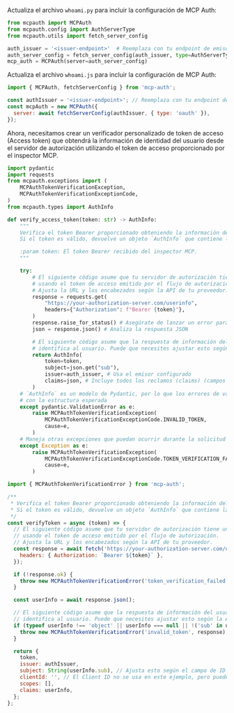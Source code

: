 

<Tabs groupId="sdk">

<TabItem value="python" label="Python">

Actualiza el archivo `whoami.py` para incluir la configuración de MCP Auth:

```python
from mcpauth import MCPAuth
from mcpauth.config import AuthServerType
from mcpauth.utils import fetch_server_config

auth_issuer = '<issuer-endpoint>'  # Reemplaza con tu endpoint de emisor
auth_server_config = fetch_server_config(auth_issuer, type=AuthServerType.OAUTH)
mcp_auth = MCPAuth(server=auth_server_config)
```

</TabItem>
<TabItem value="node" label="Node.js">

Actualiza el archivo `whoami.js` para incluir la configuración de MCP Auth:

```js
import { MCPAuth, fetchServerConfig } from 'mcp-auth';

const authIssuer = '<issuer-endpoint>'; // Reemplaza con tu endpoint de emisor
const mcpAuth = new MCPAuth({
  server: await fetchServerConfig(authIssuer, { type: 'oauth' }),
});
```

</TabItem>
</Tabs>

<MalformedMetadataTranspilation />
<ManualMetadataFetching />

Ahora, necesitamos crear un verificador personalizado de token de acceso (Access token) que obtendrá la información de identidad del usuario desde el servidor de autorización utilizando el token de acceso proporcionado por el inspector MCP.

<Tabs groupId="sdk">
<TabItem value="python" label="Python">

```python
import pydantic
import requests
from mcpauth.exceptions import (
    MCPAuthTokenVerificationException,
    MCPAuthTokenVerificationExceptionCode,
)
from mcpauth.types import AuthInfo

def verify_access_token(token: str) -> AuthInfo:
    """
    Verifica el token Bearer proporcionado obteniendo la información del usuario desde el servidor de autorización.
    Si el token es válido, devuelve un objeto `AuthInfo` que contiene la información del usuario.

    :param token: El token Bearer recibido del inspector MCP.
    """

    try:
        # El siguiente código asume que tu servidor de autorización tiene un endpoint para obtener la información del usuario
        # usando el token de acceso emitido por el flujo de autorización.
        # Ajusta la URL y los encabezados según la API de tu proveedor.
        response = requests.get(
            "https://your-authorization-server.com/userinfo",
            headers={"Authorization": f"Bearer {token}"},
        )
        response.raise_for_status() # Asegúrate de lanzar un error para errores HTTP
        json = response.json() # Analiza la respuesta JSON

        # El siguiente código asume que la respuesta de información del usuario es un objeto con un campo 'sub' que
        # identifica al usuario. Puede que necesites ajustar esto según la API de tu proveedor.
        return AuthInfo(
            token=token,
            subject=json.get("sub"),
            issuer=auth_issuer, # Usa el emisor configurado
            claims=json, # Incluye todos los reclamos (claims) (campos JSON) devueltos por el endpoint
        )
    # `AuthInfo` es un modelo de Pydantic, por lo que los errores de validación suelen significar que la respuesta no coincide
    # con la estructura esperada
    except pydantic.ValidationError as e:
        raise MCPAuthTokenVerificationException(
            MCPAuthTokenVerificationExceptionCode.INVALID_TOKEN,
            cause=e,
        )
    # Maneja otras excepciones que puedan ocurrir durante la solicitud
    except Exception as e:
        raise MCPAuthTokenVerificationException(
            MCPAuthTokenVerificationExceptionCode.TOKEN_VERIFICATION_FAILED,
            cause=e,
        )
```

</TabItem>
<TabItem value="node" label="Node.js">

```js
import { MCPAuthTokenVerificationError } from 'mcp-auth';

/**
 * Verifica el token Bearer proporcionado obteniendo la información del usuario desde el servidor de autorización.
 * Si el token es válido, devuelve un objeto `AuthInfo` que contiene la información del usuario.
 */
const verifyToken = async (token) => {
  // El siguiente código asume que tu servidor de autorización tiene un endpoint para obtener la información del usuario
  // usando el token de acceso emitido por el flujo de autorización.
  // Ajusta la URL y los encabezados según la API de tu proveedor.
  const response = await fetch('https://your-authorization-server.com/userinfo', {
    headers: { Authorization: `Bearer ${token}` },
  });

  if (!response.ok) {
    throw new MCPAuthTokenVerificationError('token_verification_failed', response);
  }

  const userInfo = await response.json();

  // El siguiente código asume que la respuesta de información del usuario es un objeto con un campo 'sub' que
  // identifica al usuario. Puede que necesites ajustar esto según la API de tu proveedor.
  if (typeof userInfo !== 'object' || userInfo === null || !('sub' in userInfo)) {
    throw new MCPAuthTokenVerificationError('invalid_token', response);
  }

  return {
    token,
    issuer: authIssuer,
    subject: String(userInfo.sub), // Ajusta esto según el campo de ID de usuario de tu proveedor
    clientId: '', // El Client ID no se usa en este ejemplo, pero puede establecerse si es necesario
    scopes: [],
    claims: userInfo,
  };
};
```

</TabItem>
</Tabs>